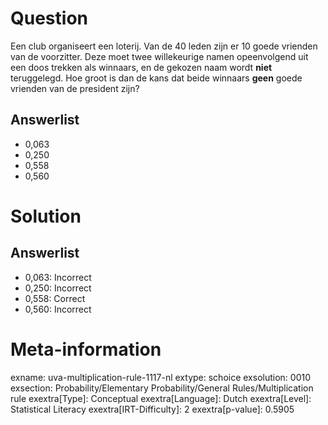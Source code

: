 Question
========

Een club organiseert een loterij. Van de 40 leden zijn er 10 goede
vrienden van de voorzitter. Deze moet twee willekeurige namen
opeenvolgend uit een doos trekken als winnaars, en de gekozen naam wordt **niet** teruggelegd. Hoe groot is dan de kans dat beide winnaars **geen** goede vrienden van de president zijn?

Answerlist
----------

* 0,063
* 0,250
* 0,558
* 0,560

Solution
========

Answerlist
----------

* 0,063: Incorrect
* 0,250: Incorrect
* 0,558: Correct
* 0,560: Incorrect

Meta-information
================
exname: uva-multiplication-rule-1117-nl
extype: schoice
exsolution: 0010
exsection: Probability/Elementary Probability/General Rules/Multiplication rule
exextra[Type]: Conceptual
exextra[Language]: Dutch
exextra[Level]: Statistical Literacy
exextra[IRT-Difficulty]: 2
exextra[p-value]: 0.5905

